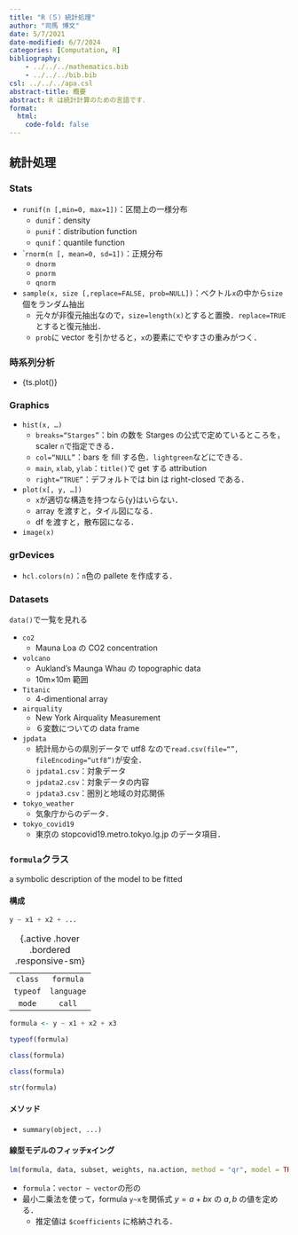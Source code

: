 ```yaml
---
title: "R（５）統計処理"
author: "司馬 博文"
date: 5/7/2021
date-modified: 6/7/2024
categories: [Computation, R]
bibliography: 
    - ../../../mathematics.bib
    - ../../../bib.bib
csl: ../../../apa.csl
abstract-title: 概要
abstract: R は統計計算のための言語です．
format:
  html:
    code-fold: false
---
```


## 統計処理

### Stats

* `runif(n [,min=0, max=1])`：区間上の一様分布
    * `dunif`：density
    * `punif`：distribution function
    * `qunif`：quantile function
* ``rnorm(n [, mean=0, sd=1])`：正規分布
    * `dnorm`
    * `pnorm`
    * `qnorm`
* `sample(x, size [,replace=FALSE, prob=NULL])`：ベクトル`x`の中から`size`個をランダム抽出
    * 元々が非復元抽出なので，`size=length(x)`とすると置換．`replace=TRUE`とすると復元抽出．
    * `prob`に vector を引かせると，`x`の要素にでやすさの重みがつく．

### 時系列分析
* {ts.plot()}

### Graphics

* `hist(x, …)`
    * `breaks=“Starges”`：bin の数を Starges の公式で定めているところを，scaler `n`で指定できる．
    * `col=“NULL”`：bars を fill する色．`lightgreen`などにできる．
    * `main`, `xlab`, `ylab`：`title()`で get する attribution
    * `right=“TRUE”`：デフォルトでは bin は right-closed である．
* `plot(x[, y, …])`
    * `x`が適切な構造を持つなら{y}はいらない．
    * array を渡すと，タイル図になる．
    * df を渡すと，散布図になる．
* `image(x)`

### grDevices

* `hcl.colors(n)`：`n`色の pallete を作成する．

### Datasets
`data()`で一覧を見れる

* `co2`
    * Mauna Loa の CO2 concentration
* `volcano`
    * Aukland’s Maunga Whau の topographic data
    * 10m×10m 範囲
* `Titanic`
    * 4-dimentional array
* `airquality`
    * New York Airquality Measurement
    * ６変数についての data frame
* `jpdata`
    * 統計局からの県別データで utf8 なので`read.csv(file=“”, fileEncoding=“utf8”)`が安全．
    * `jpdata1.csv`：対象データ
    * `jpdata2.csv`：対象データの内容
    * `jpdata3.csv`：圏別と地域の対応関係
* `tokyo_weather`
    * 気象庁からのデータ．
* `tokyo_covid19`
    * 東京の stopcovid19.metro.tokyo.lg.jp のデータ項目．

### `formula`クラス
a symbolic description of the model to be fitted

#### 構成

```r
y ~ x1 + x2 + ...
```

| | |
|:---:|:---:|
| `class` | `formula` |
| `typeof` | `language` |
| `mode` | `call` |

: {.active .hover .bordered .responsive-sm}

::: {.callout-caution title="例" collapse="true"}
```r
formula <- y ~ x1 + x2 + x3
```

```r
typeof(formula)
```

```r
class(formula)
```

```r
class(formula)
```

```r
str(formula)
```
:::


#### メソッド
* `summary(object, ...)`

#### 線型モデルのフィッチxイング
```r
lm(formula, data, subset, weights, na.action, method = "qr", model = TRUE, x = FALSE, y = FALSE, qr = TRUE, singular.ok = TRUE, contrasts = NULL, offset, ...)
```
* `formula`：`vector ~ vector`の形の
* 最小二乗法を使って，formula `y~x`を関係式 $y = a + bx$ の $a,b$ の値を定める．
    * 推定値は `$coefficients` に格納される．